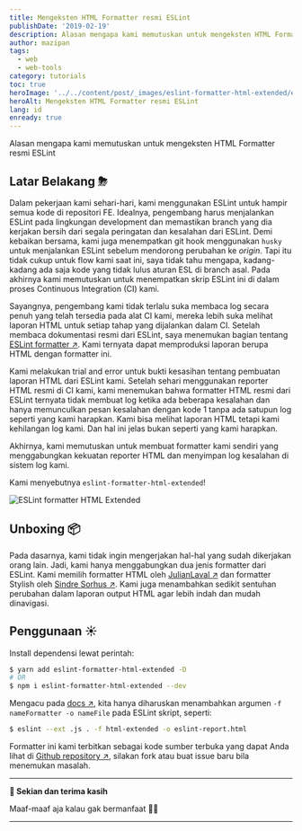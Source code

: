 ```yaml
---
title: Mengeksten HTML Formatter resmi ESLint
publishDate: '2019-02-19'
description: Alasan mengapa kami memutuskan untuk mengeksten HTML Formatter resmi ESLint
author: mazipan
tags:
  - web
  - web-tools
category: tutorials
toc: true
heroImage: '../../content/post/_images/eslint-formatter-html-extended/eslint-html.png'
heroAlt: Mengeksten HTML Formatter resmi ESLint
lang: id
enready: true
---
```


Alasan mengapa kami memutuskan untuk mengeksten HTML Formatter resmi ESLint

## Latar Belakang ⛈

Dalam pekerjaan kami sehari-hari, kami menggunakan ESLint untuk hampir semua kode di repositori FE. Idealnya, pengembang harus menjalankan ESLint pada lingkungan development dan memastikan branch yang dia kerjakan bersih dari segala peringatan dan kesalahan dari ESLint. Demi kebaikan bersama, kami juga menempatkan git hook menggunakan `husky` untuk menjalankan ESLint sebelum mendorong perubahan ke _origin_. Tapi itu tidak cukup untuk flow kami saat ini, saya tidak tahu mengapa, kadang-kadang ada saja kode yang tidak lulus aturan ESL di branch asal. Pada akhirnya kami memutuskan untuk menempatkan skrip ESLint ini di dalam proses Continuous Integration (CI) kami.

Sayangnya, pengembang kami tidak terlalu suka membaca log secara penuh yang telah tersedia pada alat CI kami, mereka lebih suka melihat laporan HTML untuk setiap tahap yang dijalankan dalam CI. Setelah membaca dokumentasi resmi dari ESLint, saya menemukan bagian tentang [ESLint formatter ↗️](https://eslint.org/docs/user-guide/formatters/). Kami ternyata dapat memproduksi laporan berupa HTML dengan formatter ini.

Kami melakukan trial and error untuk bukti kesasihan tentang pembuatan laporan HTML dari ESLint kami. Setelah sehari menggunakan reporter HTML resmi di CI kami, kami menemukan bahwa formatter HTML resmi dari ESLint ternyata tidak membuat log ketika ada beberapa kesalahan dan hanya memunculkan pesan kesalahan dengan kode 1 tanpa ada satupun log seperti yang kami harapkan. Kami bisa melihat laporan HTML tetapi kami kehilangan log kami. Dan hal ini jelas bukan seperti yang kami harapkan.

Akhirnya, kami memutuskan untuk membuat formatter kami sendiri yang menggabungkan kekuatan reporter HTML dan menyimpan log kesalahan di sistem log kami.

Kami menyebutnya `eslint-formatter-html-extended`!

![ESLint formatter HTML Extended](../../content/post/_images/eslint-formatter-html-extended/eslint-html.png)

## Unboxing 📦

Pada dasarnya, kami tidak ingin mengerjakan hal-hal yang sudah dikerjakan orang lain. Jadi, kami hanya menggabungkan dua jenis formatter dari ESLint. Kami memilih formatter HTML oleh [JulianLaval ↗️](https://github.com/JulianLaval) dan formatter Stylish oleh [Sindre Sorhus ↗️](https://github.com/sindresorhus). Kami juga menambahkan sedikit sentuhan perubahan dalam laporan output HTML agar lebih indah dan mudah dinavigasi.

## Penggunaan ☀️

Install dependensi lewat perintah:

```bash title=terminal
$ yarn add eslint-formatter-html-extended -D
# OR
$ npm i eslint-formatter-html-extended --dev
```

Mengacu pada [docs ↗️](https://eslint.org/docs/user-guide/formatters/), kita hanya diharuskan menambahkan argumen `-f nameFormatter -o nameFile` pada ESLint skript, seperti:

```bash title=terminal
$ eslint --ext .js . -f html-extended -o eslint-report.html
```

Formatter ini kami terbitkan sebagai kode sumber terbuka yang dapat Anda lihat di [Github repository ↗️](https://github.com/mazipan/eslint-formatter-html-extended), silakan fork atau buat issue baru bila menemukan masalah.

---

**👋 Sekian dan terima kasih**

Maaf-maaf aja kalau gak bermanfaat 🙇😭

---
